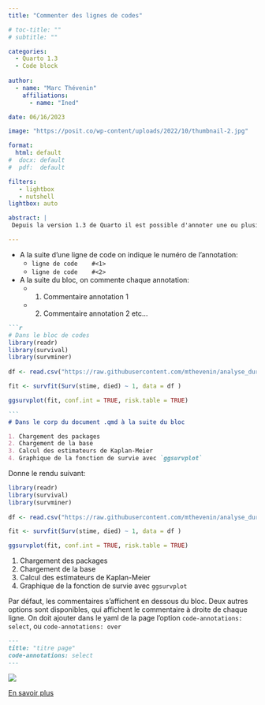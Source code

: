 ```yaml
---
title: "Commenter des lignes de codes"

# toc-title: ""
# subtitle: ""

categories:
  - Quarto 1.3
  - Code block
  
author: 
  - name: "Marc Thévenin"
    affiliations:
      - name: "Ined"

date: 06/16/2023

image: "https://posit.co/wp-content/uploads/2022/10/thumbnail-2.jpg"

format: 
  html: default
#  docx: default
#  pdf:  default

filters:
   - lightbox
   - nutshell
lightbox: auto

abstract: | 
 Depuis la version 1.3 de Quarto il est possible d'annoter une ou plusieurs lignes d'un bloc de codes.  

---
```


- A la suite d'une ligne de code on indique le numéro de l'annotation:
  -  `ligne de code    #<1>`
  -  `ligne de code    #<2>`
- A la suite du bloc, on commente chaque annotation: 
  - 1. Commentaire annotation 1
  - 2. Commentaire annotation 2 etc...

````markdown
```r 
# Dans le bloc de codes
library(readr)                                                                                                    # <1>
library(survival)                                                                                                 
library(survminer)                                                                                                
                       
df <- read.csv("https://raw.githubusercontent.com/mthevenin/analyse_duree/master/bases/transplantation.csv")      # <2>

fit <- survfit(Surv(stime, died) ~ 1, data = df )                                                                 # <3>

ggsurvplot(fit, conf.int = TRUE, risk.table = TRUE)                                                               # <4>

```
# Dans le corp du document .qmd à la suite du bloc

1. Chargement des packages
2. Chargement de la base
3. Calcul des estimateurs de Kaplan-Meier
4. Graphique de la fonction de survie avec `ggsurvplot`

````

Donne le rendu suivant:


```r

library(readr)                                                                                                    # <1>
library(survival)                                                                                                 
library(survminer)                                                                                                
                       
df <- read.csv("https://raw.githubusercontent.com/mthevenin/analyse_duree/master/bases/transplantation.csv")      # <2>

fit <- survfit(Surv(stime, died) ~ 1, data = df )                                                                 # <3>

ggsurvplot(fit, conf.int = TRUE, risk.table = TRUE)                                                               # <4>
```

1. Chargement des packages
2. Chargement de la base
3. Calcul des estimateurs de Kaplan-Meier
4. Graphique de la fonction de survie avec `ggsurvplot`


Par défaut, les commentaires s'affichent en dessous du bloc. Deux autres options sont disponibles, qui affichent le 
commentaire à droite de chaque ligne. On doit ajouter dans le yaml de la page l'option `code-annotations: select`, ou `code-annotations: over`


````markdown
---
title: "titre page"
code-annotations: select
---

````

![](img1.png)





[En savoir plus](https://quarto.org/docs/authoring/code-annotation.html) 

